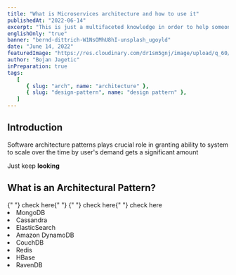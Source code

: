 ```yaml
---
title: "What is Microservices architecture and how to use it"
publishedAt: "2022-06-14"
excerpt: "This is just a multifaceted knowledge in order to help someone looking for conceptual things in one place."
englishOnly: "true"
banner: "bernd-dittrich-W1NsOMhU8hI-unsplash_ugoyld"
date: "June 14, 2022"
featuredImage: "https://res.cloudinary.com/dr1sm5gnj/image/upload/q_60/v1655215250/igutech/sharon-mccutcheon-BucjGtyv58A-unsplash_elrktb.jpg"
author: "Bojan Jagetic"
inPreparation: true
tags:
   [
      { slug: "arch", name: "architecture" },
      { slug: "design-pattern", name: "design pattern" },
   ]
---
```


## Introduction

Software architecture patterns plays crucial role in granting ability to system to scale over the time by user's demand gets a significant amount

Just keep **looking**

## What is an Architectural Pattern?

<Link href='https://www.bmc.com/blogs/microservices-architecture/#:~:text=Microservices%20are%20a%20set%20of,from%20one%20service%20to%20another.'>
   {" "}
   check here{" "}
</Link>
<Link href='https://www.devopsschool.com/blog/what-are-microservices-really-all-about-microservices-basics-story/'>
   {" "}
   check here{" "}
</Link>
<Link href='https://microservices.io/'> check here </Link>

<SmList>
   <li>MongoDB </li>
   <li>Cassandra </li>
   <li>ElasticSearch </li>
   <li>Amazon DynamoDB </li>
   <li>CouchDB </li>
   <li>Redis </li>
   <li>HBase </li>
   <li>RavenDB </li>
</SmList>
